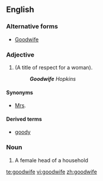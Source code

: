 ==English==
===Alternative forms===
*{{sense|adjective}} [[Goodwife]]
===Adjective===
{{en-adj|-}}
#(A title of respect for a woman).
#:'''''Goodwife''' Hopkins''
====Synonyms====
*[[Mrs]].
====Derived terms====
*[[goody]]

===Noun===
{{en-noun|goodwi|ves}}

#{{obsolete}} A female head of a household

[[te:goodwife]]
[[vi:goodwife]]
[[zh:goodwife]]